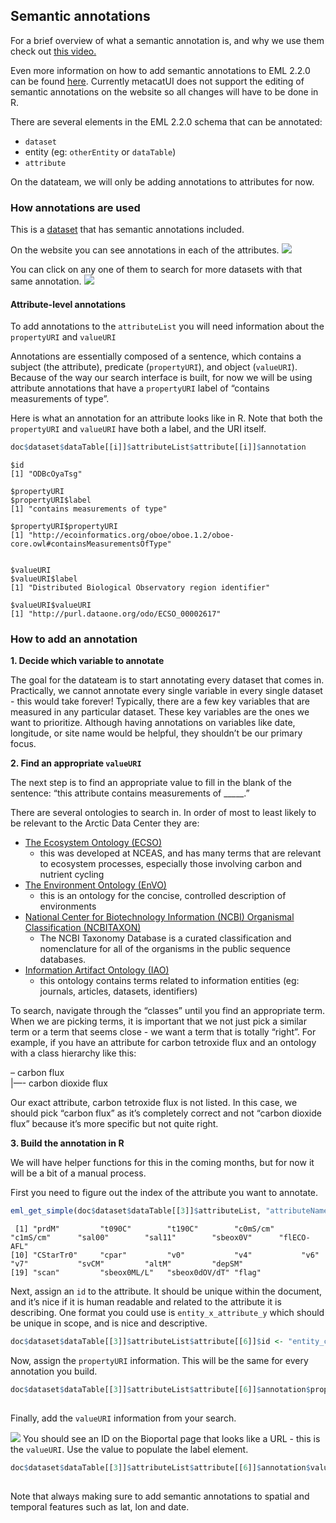 ## Semantic annotations

For a brief overview of what a semantic annotation is, and why we use them check out [this video.](https://drive.google.com/file/d/1Err-fL8O21kd1NzHJ9HJkK_B2fpt4sQW/view?usp=sharing)

Even more information on how to add semantic annotations to EML 2.2.0 can be found
 <a href = 'https://eml.ecoinformatics.org/semantic-annotation-primer.html'>here</a>. Currently metacatUI does not support the editing of semantic annotations on the website so all changes will have to be done in R.
 
There are several elements in the EML 2.2.0 schema that can be annotated:

* `dataset`
* entity (eg: `otherEntity` or `dataTable`)
* `attribute`

On the datateam, we will only be adding annotations to attributes for now.

### How annotations are used

This is a  <a href = 'https://arcticdata.io/catalog/view/doi%3A10.18739%2FA2KW57J9Q'>dataset</a> that has semantic annotations included.

On the website you can see annotations in each of the attributes.
![](../images/annotations_web.png)

You can click on any one of them to search for more datasets with that same annotation.
![](../images/annotations_web_use.png)

#### Attribute-level annotations

To add annotations to the `attributeList` you will need information about the `propertyURI` and `valueURI`

Annotations are essentially composed of a sentence, which contains a subject (the attribute), predicate (`propertyURI`),
and object (`valueURI`). Because of the way our search interface is built, for now we will be using attribute annotations that have a `propertyURI` label of "contains measurements of type". 

Here is what an annotation for an attribute looks like in R. Note that both the `propertyURI` and `valueURI` have both a label, and the URI itself.

```r
doc$dataset$dataTable[[i]]$attributeList$attribute[[i]]$annotation
```
```
$id
[1] "ODBcOyaTsg"

$propertyURI
$propertyURI$label
[1] "contains measurements of type"

$propertyURI$propertyURI
[1] "http://ecoinformatics.org/oboe/oboe.1.2/oboe-core.owl#containsMeasurementsOfType"


$valueURI
$valueURI$label
[1] "Distributed Biological Observatory region identifier"

$valueURI$valueURI
[1] "http://purl.dataone.org/odo/ECSO_00002617"
```

### How to add an annotation

**1. Decide which variable to annotate**

The goal for the datateam is to start annotating every dataset that comes in. Practically, we cannot annotate
every single variable in every single dataset - this would take forever! Typically, there are a few key variables
that are measured in any particular dataset. These key variables are the ones we want to prioritize. Although having annotations on 
variables like date, longitude, or site name would be helpful, they shouldn't be our primary focus.


**2. Find an appropriate `valueURI`**

The next step is to find an appropriate value to fill in the blank of the sentence: "this attribute contains measurements of _____."

There are several ontologies to search in. In order of most to least likely to be relevant to the Arctic Data Center they are:

* [The Ecosystem Ontology (ECSO)](http://bioportal.bioontology.org/ontologies/ECSO/?p=classes&conceptid=http://purl.dataone.org/odo/ECSO_00002925)  
    - this was developed at NCEAS, and has many terms that are relevant to ecosystem processes, especially those involving carbon and nutrient cycling
* [The Environment Ontology (EnVO)](http://bioportal.bioontology.org/ontologies/ENVO/?p=classes&conceptid=root)
    - this is an ontology for the concise, controlled description of environments
* [National Center for Biotechnology Information (NCBI) Organismal Classification (NCBITAXON)](http://bioportal.bioontology.org/ontologies/NCBITAXON/?p=classes&conceptid=root)
    - The NCBI Taxonomy Database is a curated classification and nomenclature for all of the organisms in the public sequence databases.
* [Information Artifact Ontology (IAO)](http://bioportal.bioontology.org/ontologies/IAO/?p=summary)
    - this ontology contains terms related to information entities (eg: journals, articles, datasets, identifiers)

To search, navigate through the "classes" until you find an appropriate term. When we are picking terms, it is important that we not just pick a similar term or a term that seems close -  we want a term that is totally "right". For example, if you have an attribute for carbon tetroxide flux and an ontology with a class hierarchy like this:

-- carbon flux  
  |---- carbon dioxide flux

Our exact attribute, carbon tetroxide flux is not listed. In this case, we should pick "carbon flux" as it's completely correct and not "carbon dioxide flux" because it's more specific but not quite right.

**3. Build the annotation in R**

We will have helper functions for this in the coming months, but for now it will be a bit of a manual process.

First you need to figure out the index of the attribute you want to annotate.

```r
eml_get_simple(doc$dataset$dataTable[[3]]$attributeList, "attributeName")
```

```
 [1] "prdM"         "t090C"        "t190C"        "c0mS/cm"      "c1mS/cm"      "sal00"        "sal11"        "sbeox0V"      "flECO-AFL"
[10] "CStarTr0"     "cpar"         "v0"           "v4"           "v6"           "v7"           "svCM"         "altM"         "depSM"    
[19] "scan"         "sbeox0ML/L"   "sbeox0dOV/dT" "flag"    
```

Next, assign an `id` to the attribute. It should be unique within the document, and it's nice if it is human readable and related to the attribute it is describing. One format you could use is `entity_x_attribute_y` which should be unique in scope, and is nice and descriptive.

```r
doc$dataset$dataTable[[3]]$attributeList$attribute[[6]]$id <- "entity_ctd_attribute_salinity"
```

Now, assign the `propertyURI` information. This will be the same for every annotation you build.

```r
doc$dataset$dataTable[[3]]$attributeList$attribute[[6]]$annotation$propertyURI <- list(label = "contains measurements of type",
                                                                                       propertyURI = "http://ecoinformatics.org/oboe/oboe.1.2/oboe-core.owl#containsMeasurementsOfType")
```

Finally, add the `valueURI` information from your search. 

![](../images/bioportal_term.png)
You should see an ID on the Bioportal page that looks like a URL - this is the `valueURI`. Use the value to populate the label element.

```r
doc$dataset$dataTable[[3]]$attributeList$attribute[[6]]$annotation$valueURI <- list(label = "Water Salinity",
                                                                                       valueURI = "http://purl.dataone.org/odo/ECSO_00001164")
```

Note that always making sure to add semantic annotations to spatial and temporal features such as lat, lon and date.
